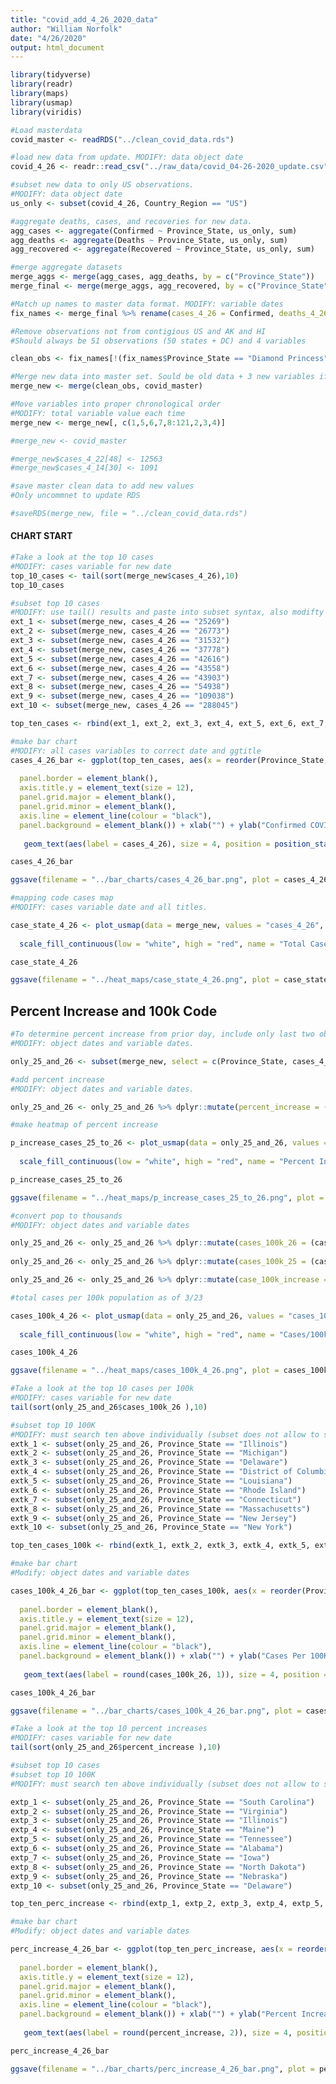 ```yaml
---
title: "covid_add_4_26_2020_data"
author: "William Norfolk"
date: "4/26/2020"
output: html_document
---
```


```r
library(tidyverse)
library(readr)
library(maps)
library(usmap)
library(viridis)
```

```r
#Load masterdata
covid_master <- readRDS("../clean_covid_data.rds")
```


```r
#load new data from update. MODIFY: data object date
covid_4_26 <- readr::read_csv("../raw_data/covid_04-26-2020_update.csv")
```

```r
#subset new data to only US observations. 
#MODIFY: data object date
us_only <- subset(covid_4_26, Country_Region == "US")
```

```r
#aggregate deaths, cases, and recoveries for new data. 
agg_cases <- aggregate(Confirmed ~ Province_State, us_only, sum)
agg_deaths <- aggregate(Deaths ~ Province_State, us_only, sum)
agg_recovered <- aggregate(Recovered ~ Province_State, us_only, sum)
```

```r
#merge aggregate datasets
merge_aggs <- merge(agg_cases, agg_deaths, by = c("Province_State"))
merge_final <- merge(merge_aggs, agg_recovered, by = c("Province_State"))
```

```r
#Match up names to master data format. MODIFY: variable dates
fix_names <- merge_final %>% rename(cases_4_26 = Confirmed, deaths_4_26 = Deaths, recov_4_26 = Recovered)
```

```r
#Remove observations not from contigious US and AK and HI
#Should always be 51 observations (50 states + DC) and 4 variables

clean_obs <- fix_names[!(fix_names$Province_State == "Diamond Princess" | fix_names$Province_State == "Grand Princess" | fix_names$Province_State == "Guam" | fix_names$Province_State == "Puerto Rico" | fix_names$Province_State == "United States Virgin Islands" | fix_names$Province_State == "US" | fix_names$Province_State == "American Samoa" | fix_names$Province_State == "Northern Mariana Islands" | fix_names$Province_State == "Virgin Islands" | fix_names$Province_State == "Wuhan Evacuee" | fix_names$Province_State == "Recovered"),]
```

```r
#Merge new data into master set. Sould be old data + 3 new variables if successful
merge_new <- merge(clean_obs, covid_master)
```

```r
#Move variables into proper chronological order
#MODIFY: total variable value each time
merge_new <- merge_new[, c(1,5,6,7,8:121,2,3,4)]
```

```r
#merge_new <- covid_master
```

```r
#merge_new$cases_4_22[48] <- 12563
#merge_new$cases_4_14[30] <- 1091

```


```r
#save master clean data to add new values
#Only uncommnet to update RDS

#saveRDS(merge_new, file = "../clean_covid_data.rds")
```

#### CHART START

```r
#Take a look at the top 10 cases
#MODIFY: cases variable for new date
top_10_cases <- tail(sort(merge_new$cases_4_26),10)
top_10_cases
```

```r
#subset top 10 cases
#MODIFY: use tail() results and paste into subset syntax, also modifty cases date value
ext_1 <- subset(merge_new, cases_4_26 == "25269")
ext_2 <- subset(merge_new, cases_4_26 == "26773")
ext_3 <- subset(merge_new, cases_4_26 == "31532")
ext_4 <- subset(merge_new, cases_4_26 == "37778")
ext_5 <- subset(merge_new, cases_4_26 == "42616")
ext_6 <- subset(merge_new, cases_4_26 == "43558")
ext_7 <- subset(merge_new, cases_4_26 == "43903")
ext_8 <- subset(merge_new, cases_4_26 == "54938")
ext_9 <- subset(merge_new, cases_4_26 == "109038")
ext_10 <- subset(merge_new, cases_4_26 == "288045")

top_ten_cases <- rbind(ext_1, ext_2, ext_3, ext_4, ext_5, ext_6, ext_7, ext_8, ext_9, ext_10)
```

```r
#make bar chart
#MODIFY: all cases variables to correct date and ggtitle
cases_4_26_bar <- ggplot(top_ten_cases, aes(x = reorder(Province_State, -cases_4_26), cases_4_26)) + geom_bar(aes(fill = reorder(Province_State, -cases_4_26)),stat = "identity") + theme(axis.text.x = element_text(angle = 45, hjust = 1),
                                                                                                   legend.position = "none",                                                                        axis.text=element_text(size=12),
  panel.border = element_blank(), 
  axis.title.y = element_text(size = 12),
  panel.grid.major = element_blank(),
  panel.grid.minor = element_blank(),
  axis.line = element_line(colour = "black"),
  panel.background = element_blank()) + xlab("") + ylab("Confirmed COVID-19 Cases") + ggtitle("Top Ten Confirmed COVID-19 Cases by State 4/26/2020") +
  
   geom_text(aes(label = cases_4_26), size = 4, position = position_stack(vjust = 0.8))

cases_4_26_bar 
```

```r
ggsave(filename = "../bar_charts/cases_4_26_bar.png", plot = cases_4_26_bar)
```

```r
#mapping code cases map
#MODIFY: cases variable date and all titles.

case_state_4_26 <- plot_usmap(data = merge_new, values = "cases_4_26", color = "black") + 
  
  scale_fill_continuous(low = "white", high = "red", name = "Total Cases", label = scales::comma) + theme(legend.position = "right", plot.title = element_text(color = "black", size = 15, face = "bold"), plot.subtitle = element_text(color = "black", size = 10, face = "italic")) + labs(title = "COVID-19 Confirmed Cases by State", subtitle = "Data as of: 4/26/2020")

case_state_4_26
```

```r
ggsave(filename = "../heat_maps/case_state_4_26.png", plot = case_state_4_26)
```

## Percent Increase and 100k Code

```r
#To determine percent increase from prior day, include only last two observations
#MODIFY: object dates and variable dates.

only_25_and_26 <- subset(merge_new, select = c(Province_State, cases_4_26, cases_4_25, fips, total_pop))
```




```r
#add percent increase
#MODIFY: object dates and variable dates.

only_25_and_26 <- only_25_and_26 %>% dplyr::mutate(percent_increase = (cases_4_26 - cases_4_25) / cases_4_25 * 100)
```

```r
#make heatmap of percent increase

p_increase_cases_25_to_26 <- plot_usmap(data = only_25_and_26, values = "percent_increase", color = "black") + 
  
  scale_fill_continuous(low = "white", high = "red", name = "Percent Increase", label = scales::comma) + theme(legend.position = "right", plot.title = element_text(color = "black", size = 15, face = "bold"), plot.subtitle = element_text(color = "black", size = 10, face = "italic")) + labs(title = "Percent Increase of Confirmed COVID-19 Cases by State", subtitle = "From: 4/25/2020-4/26/2020")

p_increase_cases_25_to_26
```

```r
ggsave(filename = "../heat_maps/p_increase_cases_25_to_26.png", plot = p_increase_cases_25_to_26)
```

```r
#convert pop to thousands
#MODIFY: object dates and variable dates

only_25_and_26 <- only_25_and_26 %>% dplyr::mutate(cases_100k_26 = (cases_4_26 / total_pop) *100000)
  
only_25_and_26 <- only_25_and_26 %>% dplyr::mutate(cases_100k_25 = (cases_4_25 / total_pop) * 100000)

only_25_and_26 <- only_25_and_26 %>% dplyr::mutate(case_100k_increase = (cases_100k_26 - cases_100k_25) / cases_100k_25 *100)

```

```r
#total cases per 100k population as of 3/23

cases_100k_4_26 <- plot_usmap(data = only_25_and_26, values = "cases_100k_26", color = "black") + 
  
  scale_fill_continuous(low = "white", high = "red", name = "Cases/100k Population", label = scales::comma) + theme(legend.position = "right", plot.title = element_text(color = "black", size = 15, face = "bold"), plot.subtitle = element_text(color = "black", size = 10, face = "italic")) + labs(title = "COVID-19 Confirmed Cases Per 100K Individuals by State", subtitle = "Data as of: 4/26/2020")

cases_100k_4_26
```

```r
ggsave(filename = "../heat_maps/cases_100k_4_26.png", plot = cases_100k_4_26)
```

```r
#Take a look at the top 10 cases per 100k
#MODIFY: cases variable for new date
tail(sort(only_25_and_26$cases_100k_26 ),10)
```


```r
#subset top 10 100K
#MODIFY: must search ten above individually (subset does not allow to select by these values for some reason...) and past the states in the code below.Also modify variable and object date names.
extk_1 <- subset(only_25_and_26, Province_State == "Illinois")
extk_2 <- subset(only_25_and_26, Province_State == "Michigan")
extk_3 <- subset(only_25_and_26, Province_State == "Delaware")
extk_4 <- subset(only_25_and_26, Province_State == "District of Columbia")
extk_5 <- subset(only_25_and_26, Province_State == "Louisiana")
extk_6 <- subset(only_25_and_26, Province_State == "Rhode Island")
extk_7 <- subset(only_25_and_26, Province_State == "Connecticut")
extk_8 <- subset(only_25_and_26, Province_State == "Massachusetts")
extk_9 <- subset(only_25_and_26, Province_State == "New Jersey")
extk_10 <- subset(only_25_and_26, Province_State == "New York")

top_ten_cases_100k <- rbind(extk_1, extk_2, extk_3, extk_4, extk_5, extk_6, extk_7, extk_8, extk_9, extk_10)
```

```r
#make bar chart
#Modify: object dates and variable dates

cases_100k_4_26_bar <- ggplot(top_ten_cases_100k, aes(x = reorder(Province_State, -cases_100k_26), cases_100k_26)) + geom_bar(aes(fill = reorder(Province_State, -cases_100k_26)), stat = "identity") + theme(axis.text.x = element_text(angle = 45, hjust = 1),
                                                                                                   legend.position = "none",                                                                        axis.text=element_text(size=12),
  panel.border = element_blank(),   
  axis.title.y = element_text(size = 12),
  panel.grid.major = element_blank(),
  panel.grid.minor = element_blank(),
  axis.line = element_line(colour = "black"),
  panel.background = element_blank()) + xlab("") + ylab("Cases Per 100K Individuals") + ggtitle("Top Ten COVID-19 Confirmed Cases Per 100K Individuals by State 4/26/2020") +
  
   geom_text(aes(label = round(cases_100k_26, 1)), size = 4, position = position_stack(vjust = 0.8))

cases_100k_4_26_bar
```

```r
ggsave(filename = "../bar_charts/cases_100k_4_26_bar.png", plot = cases_100k_4_26_bar)
```

```r
#Take a look at the top 10 percent increases
#MODIFY: cases variable for new date
tail(sort(only_25_and_26$percent_increase ),10)
```

```r
#subset top 10 cases
#subset top 10 100K
#MODIFY: must search ten above individually (subset does not allow to select by these values for some reason...) and past the states in the code below.Also modify variable and object date names.

extp_1 <- subset(only_25_and_26, Province_State == "South Carolina")
extp_2 <- subset(only_25_and_26, Province_State == "Virginia")
extp_3 <- subset(only_25_and_26, Province_State == "Illinois")
extp_4 <- subset(only_25_and_26, Province_State == "Maine")
extp_5 <- subset(only_25_and_26, Province_State == "Tennessee")
extp_6 <- subset(only_25_and_26, Province_State == "Alabama")
extp_7 <- subset(only_25_and_26, Province_State == "Iowa")
extp_8 <- subset(only_25_and_26, Province_State == "North Dakota")
extp_9 <- subset(only_25_and_26, Province_State == "Nebraska")
extp_10 <- subset(only_25_and_26, Province_State == "Delaware")

top_ten_perc_increase <- rbind(extp_1, extp_2, extp_3, extp_4, extp_5, extp_6, extp_7, extp_8, extp_9, extp_10)
```

```r
#make bar chart
#Modify: object dates and variable dates

perc_increase_4_26_bar <- ggplot(top_ten_perc_increase, aes(x = reorder(Province_State, -percent_increase), percent_increase)) + geom_bar(aes(fill = reorder(Province_State, -percent_increase)), stat = "identity") + theme(axis.text.x = element_text(angle = 45, hjust = 1),
                                                                                                   legend.position = "none",                                                                        axis.text=element_text(size=12),
  panel.border = element_blank(),   
  axis.title.y = element_text(size = 12),
  panel.grid.major = element_blank(),
  panel.grid.minor = element_blank(),
  axis.line = element_line(colour = "black"),
  panel.background = element_blank()) + xlab("") + ylab("Percent Increase") + ggtitle("COVID-19: Top Ten Percent Increase by State from 4/25/20-4/26/20") +
  
   geom_text(aes(label = round(percent_increase, 2)), size = 4, position = position_stack(vjust = 0.8))

perc_increase_4_26_bar
```

```r
ggsave(filename = "../bar_charts/perc_increase_4_26_bar.png", plot = perc_increase_4_26_bar)
```